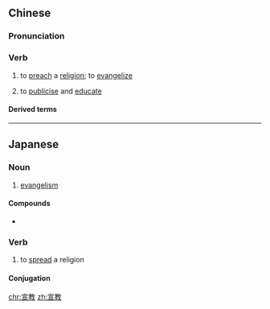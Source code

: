 ==Chinese==
{{zh-forms}}

===Pronunciation===
{{zh-pron
|m=xuānjiào
|c=syun1 gaau3
|h=pfs=siên-kau
|mn=soan-kàu
|cat=v
}}

===Verb===
{{zh-verb}}

# to [[preach]] a [[religion]]; to [[evangelize]]
# {{lb|zh|short for {{zh-l|[[宣傳]][[教育]]}}}} to [[publicise]] and [[educate]]

====Derived terms====
{{zh-der|宣教師|宣教士}}

----

==Japanese==
{{ja-kanjitab|せん|きょう|yomi=o}}

===Noun===
{{ja-noun|せんきょう}}

# [[evangelism]]

====Compounds====
* {{l/ja|宣教師}}

===Verb===
{{ja-verb-suru|せんきょう}}

# to [[spread]] a religion

====Conjugation====
{{ja-suru|せんきょう}}

[[chr:宣教]]
[[zh:宣教]]